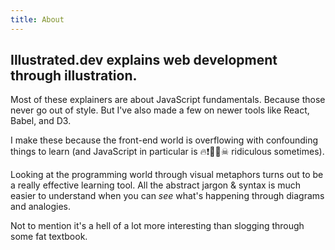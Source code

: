 ```yaml
---
title: About
---
```


## Illustrated.dev explains web development through illustration.

Most of these explainers are about JavaScript fundamentals. Because those never go out of style.
But I've also made a few on newer tools like React, Babel, and D3.

I make these because the front-end world is overflowing with confounding things to learn (and JavaScript in particular is 🔥❗🍌🌟☠ ridiculous sometimes).

Looking at the programming world through visual metaphors turns out to be a really effective learning tool. All the abstract jargon & syntax is much easier to understand when you can _see_ what's happening through diagrams and analogies.

Not to mention it's a hell of a lot more interesting than slogging through some fat textbook.


<!-- ### Who Makes This Stuff?

Maggie + the generous team & community of [egghead.io](http://egghead.io)

I'm an illustrator-developer hybrid who gets overexcited by metaphors and translating buzzwords into normal human language. 

While I do a fair bit of the research and writing myself, I also get collborate with developers who are true experts in their niche to develop the content. I rely heavily on the core team and instructors at [egghead](http://egghead.io), as well as the JS community on Twitter to make sure all the learning material is on point. -->